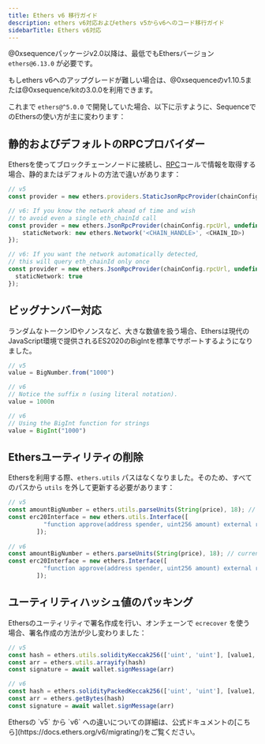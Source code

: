 ```yaml
---
title: Ethers v6 移行ガイド
description: ethers v6対応およびethers v5からv6へのコード移行ガイド
sidebarTitle: Ethers v6対応
---
```


@0xsequenceパッケージv2.0以降は、最低でもEthersバージョン `ethers@6.13.0` が必要です。

<Note>
  もしethers v6へのアップグレードが難しい場合は、@0xsequenceのv1.10.5または@0xsequence/kitの3.0.0を利用できます。
</Note>

これまで `ethers@^5.0.0` で開発していた場合、以下に示すように、SequenceでのEthersの使い方が主に変わります：

## 静的およびデフォルトのRPCプロバイダー
Ethersを使ってブロックチェーンノードに接続し、[RPC](https://en.wikipedia.org/wiki/Remote_procedure_call)コールで情報を取得する場合、静的またはデフォルトの方法で違いがあります：

```typescript provider.ts
// v5
const provider = new ethers.providers.StaticJsonRpcProvider(chainConfig.rpcUrl);

// v6: If you know the network ahead of time and wish
// to avoid even a single eth_chainId call
const provider = new ethers.JsonRpcProvider(chainConfig.rpcUrl, undefined, {
	staticNetwork: new ethers.Network('<CHAIN_HANDLE>', <CHAIN_ID>)
});

// v6: If you want the network automatically detected,
// this will query eth_chainId only once
const provider = new ethers.JsonRpcProvider(chainConfig.rpcUrl, undefined, {
  staticNetwork: true
});
```

## ビッグナンバー対応
ランダムなトークンIDやノンスなど、大きな数値を扱う場合、Ethersは現代のJavaScript環境で提供されるES2020のBigIntを標準でサポートするようになりました。

```typescript bigNumber.ts
// v5
value = BigNumber.from("1000")

// v6 
// Notice the suffix n (using literal notation).
value = 1000n

// v6 
// Using the BigInt function for strings
value = BigInt("1000")
```

## Ethersユーティリティの削除
Ethersを利用する際、`ethers.utils` パスはなくなりました。そのため、すべてのパスから `utils` を外して更新する必要があります：

```typescript contract_parameters.ts
// v5
const amountBigNumber = ethers.utils.parseUnits(String(price), 18); // currency price based on correct decimals for token contract
const erc20Interface = new ethers.utils.Interface([
          "function approve(address spender, uint256 amount) external returns (bool)"
        ]);
        
// v6
const amountBigNumber = ethers.parseUnits(String(price), 18); // currency price based on correct decimals for token contract
const erc20Interface = new ethers.Interface([
          "function approve(address spender, uint256 amount) external returns (bool)"
        ]);
```

## ユーティリティハッシュ値のパッキング
Ethersのユーティリティで署名作成を行い、オンチェーンで `ecrecover` を使う場合、署名作成の方法が少し変わりました：

```typescript signature_creation.ts
// v5
const hash = ethers.utils.solidityKeccak256(['uint', 'uint'], [value1, blockNumber])
const arr = ethers.utils.arrayify(hash)
const signature = await wallet.signMessage(arr)

// v6
const hash = ethers.solidityPackedKeccak256(['uint', 'uint'], [value1, blockNumber])
const arr = ethers.getBytes(hash)
const signature = await wallet.signMessage(arr)
```

<Tip>
  Ethersの `v5` から `v6` への違いについての詳細は、公式ドキュメントの[こちら](https://docs.ethers.org/v6/migrating/)をご覧ください。
</Tip>